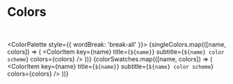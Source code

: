 
<Meta title="Colors" />

# Colors

<br />

<ColorPalette style={{ wordBreak: 'break-all' }}>
    {singleColors.map(([name, colors]) => (
        <ColorItem key={name} title={`${name}`} subtitle={`${name} color scheme`} colors={colors} />
    ))}
    {colorSwatches.map(([name, colors]) => (
        <ColorItem key={name} title={`${name}`} subtitle={`${name} color scheme`} colors={colors} />
    ))}
</ColorPalette>
